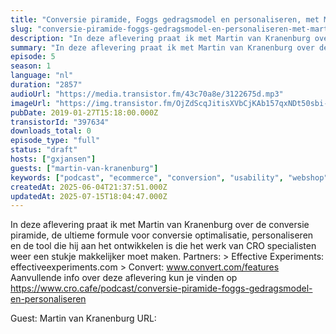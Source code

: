 ```yaml
---
title: "Conversie piramide, Foggs gedragsmodel en personaliseren, met Martin van Kranenburg"
slug: "conversie-piramide-foggs-gedragsmodel-en-personaliseren-met-martin-van-kranenburg"
description: "In deze aflevering praat ik met Martin van Kranenburg over de conversie piramide, de ultieme formule voor conversie optimalisatie, personaliseren en de tool die hij aan het ontwikkelen is die het werk van CRO specialisten weer een stukje makkelijker moet maken. Partners: > Effective Experiments: effectiveexperiments.com > Convert: www.convert.com/features Aanvullende info over deze aflevering kun je vinden op https://www.cro.cafe/podcast/conversie-piramide-foggs-gedragsmodel-en-personaliseren\n\nGuest: Martin van Kranenburg URL:"
summary: "In deze aflevering praat ik met Martin van Kranenburg over de conversie piramide, de ultieme formule voor conversie optimalisatie, personaliseren en de tool die hij aan het ontwikkelen is die het werk van CRO specialisten weer een stukje makkelijker moet maken.\r\n\r\nPartners:\r\n> Effective Experiments: effectiveexperiments.com\r\n> Convert: www.convert.com/features\r\n\r\nAanvullende info over deze aflevering kun je vinden op https://www.cro.cafe/podcast/conversie-piramide-foggs-gedragsmodel-en-personaliseren"
episode: 5
season: 1
language: "nl"
duration: "2857"
audioUrl: "https://media.transistor.fm/43c70a8e/3122675d.mp3"
imageUrl: "https://img.transistor.fm/OjZdScqJitisXVbCjKAb157qxNDt50sbi-zNoXRHiuA/rs:fill:3000:3000:1/q:60/aHR0cHM6Ly9pbWct/dXBsb2FkLXByb2R1/Y3Rpb24udHJhbnNp/c3Rvci5mbS9lcGlz/b2RlLzM5NzYzNC8x/NjA1MDQwOTY1LWFy/dHdvcmsuanBn.webp"
pubDate: 2019-01-27T15:18:00.000Z
transistorId: "397634"
downloads_total: 0
episode_type: "full"
status: "draft"
hosts: ["gxjansen"]
guests: ["martin-van-kranenburg"]
keywords: ["podcast", "ecommerce", "conversion", "usability", "webshop", "english"]
createdAt: 2025-06-04T21:37:51.000Z
updatedAt: 2025-07-15T18:04:47.000Z
---
```


In deze aflevering praat ik met Martin van Kranenburg over de conversie piramide, de ultieme formule voor conversie optimalisatie, personaliseren en de tool die hij aan het ontwikkelen is die het werk van CRO specialisten weer een stukje makkelijker moet maken. Partners: > Effective Experiments: effectiveexperiments.com > Convert: www.convert.com/features Aanvullende info over deze aflevering kun je vinden op https://www.cro.cafe/podcast/conversie-piramide-foggs-gedragsmodel-en-personaliseren

Guest: Martin van Kranenburg URL:

